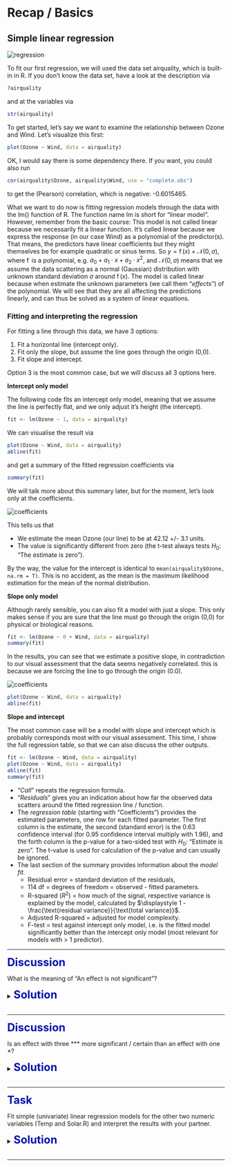 # Recap / Basics {#recap}

```{=html}
<!-- Put this here (right after the first markdown headline) and only here for each document! -->
<script src="./scripts/multipleChoice.js"></script>
```


## Simple linear regression

```{=html}
<img src="./images/regression.jpg" alt="regression">
```

To fit our first regression, we will used the data set airquality, which is built-in in R. If you don't know the data set, have a look at the description via

```r
?airquality
```

and at the variables via

```r
str(airquality)
```

To get started, let's say we want to examine the relationship between Ozone and Wind. Let's visualize this first:

```r
plot(Ozone ~ Wind, data = airquality)
```

OK, I would say there is some dependency there. If you want, you could also run

```r
cor(airquality$Ozone, airquality$Wind, use = "complete.obs")
```

to get the (Pearson) correlation, which is negative: -0.6015465.

What we want to do now is fitting regression models through the data with the lm() function of R. The function name lm is short for "linear model". However, remember from the basic course: This model is not called linear because we necessarily fit a linear function. It's called linear because we express the response (in our case Wind) as a polynomial of the predictor(s). That means, the predictors have linear coefficients but they might themselves be for example quadratic or sinus terms. So $y = \operatorname{f}(x) + \mathcal{N}(0, \sigma)$, where $\operatorname{f}$ is a polynomial, e.g. ${a}_{0} + {a}_{1} \cdot x + {a}_{2} \cdot {x}^{2}$, and $\mathcal{N}(0, \sigma)$ means that we assume the data scattering as a normal (Gaussian) distribution with unknown standard deviation $\sigma$ around $\operatorname{f}(x)$. The model is called linear because when estimate the unknown parameters (we call them "*effects*") of the polynomial. We will see that they are all affecting the predictions linearly, and can thus be solved as a system of linear equations. 


### Fitting and interpreting the regression

For fitting a line through this data, we have 3 options:

1. Fit a horizontal line (intercept only).
2. Fit only the slope, but assume the line goes through the origin (0,0).
3. Fit slope and intercept.

Option 3 is the most common case, but we will discuss all 3 options here. 


**Intercept only model**

The following code fits an intercept only model, meaning that we assume the line is perfectly flat, and we only adjust it's height (the intercept).

```r
fit <- lm(Ozone ~ 1, data = airquality)
```

We can visualise the result via

```r
plot(Ozone ~ Wind, data = airquality)
abline(fit)
```

and get a summary of the fitted regression coefficients via

```r
summary(fit)
```

We will talk more about this summary later, but for the moment, let's look only at the coefficients. 

```{=html}
<img src="./images/chap_3__coefficients_1.png" alt="coefficients">
```

This tells us that

* We estimate the mean Ozone (our line) to be at 42.12 +/- 3.1 units.
* The value is significantly different from zero (the t-test always tests ${H}_{0}$: "The estimate is zero"). 

By the way, the value for the intercept is identical to `mean(airquality$Ozone, na.rm = T)`. This is no accident, as the mean is the maximum likelihood estimation for the mean of the normal distribution.


**Slope only model**

Although rarely sensible, you can also fit a model with just a slope. This only makes sense if you are sure that the line must go through the origin (0,0) for physical or biological reasons.

```r
fit <- lm(Ozone ~ 0 + Wind, data = airquality)
summary(fit)
```

In the results, you can see that we estimate a positive slope, in contradiction to our visual assessment that the data seems negatively correlated. this is because we are forcing the line to go through the origin (0.0).

```{=html}
<img src="./images/chap_3__coefficients_2.png" alt="coefficients">
```

```r
plot(Ozone ~ Wind, data = airquality)
abline(fit)
```


**Slope and intercept**

The most common case will be a model with slope and intercept which is probably corresponds most with our visual assessment. This time, I show the full regression table, so that we can also discuss the other outputs.

```r
fit <- lm(Ozone ~ Wind, data = airquality)
plot(Ozone ~ Wind, data = airquality)
abline(fit)
summary(fit)
```

* "*Call*" repeats the regression formula.
* "*Residuals*" gives you an indication about how far the observed data scatters around the fitted regression line / function.
* The *regression table* (starting with "Coefficients") provides the estimated parameters, one row for each fitted parameter. The first column is the estimate, the second (standard error) is the 0.63 confidence interval (for 0.95 confidence interval multiply with 1.96), and the forth column is the p-value for a two-sided test with ${H}_{0}$: "Estimate is zero". The t-value is used for calculation of the p-value and can usually be ignored.
* The last section of the summary provides information about the *model fit*.
  + Residual error = standard deviation of the residuals,
  + 114 df = degrees of freedom = observed - fitted parameters.
  + R-squared $\left({R}^{2}\right)$ = how much of the signal, respective variance is explained by the model, calculated by $\displaystyle 1 - \frac{\text{residual variance}}{\text{total variance}}$.
  + Adjusted R-squared = adjusted for model complexity.
  + F-test = test against intercept only model, i.e. is the fitted model significantly better than the intercept only model (most relevant for models with > 1 predictor).


```{=html}
  <hr/>
  <strong><span style="color: #0011AA; font-size:25px;">Discussion</span></strong><br/>
```

What is the meaning of "An effect is not significant"?

```{=html}
  <details>
    <summary>
      <strong><span style="color: #0011AA; font-size:25px;">Solution</span></strong>
    </summary>
    <p>
```

You should NOT say that the effect is zero, or that the null hypothesis has been accepted. Official language is "there is no significant evidence for an effect(p = XXX)". If we would like to assess what that means, some people do a post-hoc power analysis (which effect size could have been estimated), but better is typically just to discuss the confidence interval, i.e. look at the confidence interval and say: if there is an effect, we are relatively certain that it is smaller than X, given the confidence interval of XYZ. 

```{=html}
    </p>
  </details>
  <br/>
```

```{=html}
  <hr/>
  <strong><span style="color: #0011AA; font-size:25px;">Discussion</span></strong><br/>
```

Is an effect with three *** more significant / certain than an effect with one *?

```{=html}
  <details>
    <summary>
      <strong><span style="color: #0011AA; font-size:25px;">Solution</span></strong>
    </summary>
    <p>
```

Many people view it that way, and some even write "highly significant" for *** . It is probably true that we should have a slightly higher confidence in a very small p-value, but strictly speaking, however, there is only *significant*, or *not significant*. Interpreting the p-value as a measure of certainty is a slight misinterpretation. Again, if we want to say how certain we are about the effect, it is better to look again at the confidence interval, i.e. the standard error and use this to discuss the precision of the estimate (small confidence interval / standard error = high precision / certainty).

```{=html}
    </p>
  </details>
  <br/>
```

```{=html}
  <hr/>
  <strong><span style="color: #0011AA; font-size:25px;">Task</span></strong><br/>
```

Fit simple (univariate) linear regression models for the other two numeric variables (Temp and Solar.R) and interpret the results with your partner. 

```{=html}
  <details>
    <summary>
      <strong><span style="color: #0011AA; font-size:25px;">Solution</span></strong>
    </summary>
    <p>
```

```r
fit <- lm(Ozone ~ Temp, data = airquality)
summary(fit)
plot(Ozone ~ Temp, data = airquality)
abline(fit)
```

Temperature seems to have a positive effect of Ozone and this effect is significant. The intercept (value for Ozone at Temp = 0) is negative and also significant. This model explains nearly 50% of the variance of the given data. This holds even for the complexity adjusted ${R}^{2}$ measure. 37 observations have missing data and are omitted. Compared to the model with only an intercept, this model is significantly different.

```{=html}
  <br/><hr/><br/>
```

```r
fit <- lm(Ozone ~ Solar.R, data = airquality)
summary(fit)
plot(Ozone ~ Solar.R, data = airquality)
abline(fit)
```

Solar.R seems to have a positive effect of Ozone and this effect is significant. The intercept (value for Ozone at Solar.R = 0) is positive and also significant. This model explains slightly more than 10% of the variance of the given data. This holds even for the complexity adjusted ${R}^{2}$ measure. 42 observations have missing data and are omitted. Thus this model has not the power of the previous one. Compared to the model with only an intercept, this model is significantly different.

```{=html}
    </p>
  </details>
  <br/><hr/>
```










































